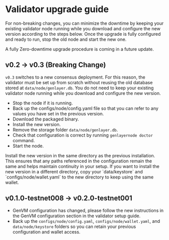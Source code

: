 
# Validator upgrade guide

<Callout type="info" emoji="💡">
  For non-breaking changes, you can minimize the downtime by keeping your existing validator node running while
  you download and configure the new version according to the steps below. Once
  the upgrade is fully configured and ready to run, stop the old node and
  start the new one. 

  A fully Zero-downtime upgrade procedure is coming in a future update. 
</Callout>

## v0.2 → v0.3 (Breaking Change)

`v0.3` switches to a new consensus deployment. For this reason, the validator must be set up from scratch without reusing the old database stored at `data/node/genlayer.db`.
You do not need to keep your existing validator node running while you download and configure the new version.

- Stop the node if it is running.
- Back up the configs/node/config.yaml file so that you can refer to any values you have set in the previous version.
- Download the packaged binary.
- Install the new version. 
- Remove the storage folder `data/node/genlayer.db`.
- Check that configuration is correct by running `genlayernode doctor` command.
- Start the node.

<Callout type="info" emoji="ℹ️">
  Install the new version in the same directory as the previous installation. This ensures that any paths referenced in the configuration remain the same and 
  helps maintain continuity in your setup.
  If you want to install the new version in a different directory, copy your `data/keystore` and `configs/node/wallet.yaml` to the new directory to keep using 
  the same wallet.
</Callout>


## v0.1.0-testnet008 → v0.2.0-testnet001

- GenVM configuration has changed, please follow the new instructions in the GenVM configuration section in the validator setup guide.
- Back up the `configs/node/config.yaml`, `configs/node/wallet.yaml`, and `data/node/keystore` folders so you can retain your previous configuration and wallet access.
